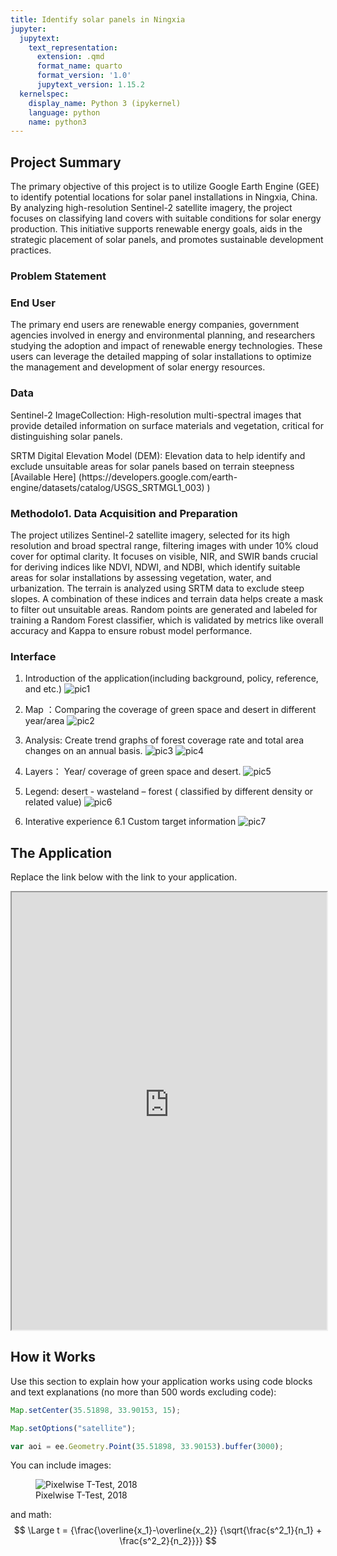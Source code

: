 ```yaml
---
title: Identify solar panels in Ningxia
jupyter:
  jupytext:
    text_representation:
      extension: .qmd
      format_name: quarto
      format_version: '1.0'
      jupytext_version: 1.15.2
  kernelspec:
    display_name: Python 3 (ipykernel)
    language: python
    name: python3
---
```


## Project Summary 

The primary objective of this project is to utilize Google Earth Engine (GEE) to identify potential locations for solar panel installations in Ningxia, China. 
By analyzing high-resolution Sentinel-2 satellite imagery, the project focuses on classifying land covers with suitable conditions for solar energy production. 
This initiative supports renewable energy goals, aids in the strategic placement of solar panels, and promotes sustainable development practices.

### Problem Statement 

### End User 

The primary end users are renewable energy companies, government agencies involved in energy and environmental planning, and researchers 
studying the adoption and impact of renewable energy technologies. These users can leverage the detailed mapping of solar installations 
to optimize the management and development of solar energy resources.

### Data

Sentinel-2 ImageCollection: High-resolution multi-spectral images that provide detailed information on surface materials and vegetation, critical for distinguishing solar panels. 

SRTM Digital Elevation Model (DEM): Elevation data to help identify and exclude unsuitable areas for solar panels based on terrain steepness [Available Here] (https://developers.google.com/earth-engine/datasets/catalog/USGS_SRTMGL1_003) )


### Methodolo1. Data Acquisition and Preparation

The project utilizes Sentinel-2 satellite imagery, selected for its high resolution and broad spectral range, filtering images with under 10% cloud cover for optimal clarity. It focuses on visible, NIR, and SWIR bands crucial for deriving indices like NDVI, NDWI, and NDBI, which identify suitable areas for solar installations by assessing vegetation, water, and urbanization. The terrain is analyzed using SRTM data to exclude steep slopes. A combination of these indices and terrain data helps create a mask to filter out unsuitable areas. Random points are generated and labeled for training a Random Forest classifier, which is validated by metrics like overall accuracy and Kappa to ensure robust model performance.


### Interface

1. Introduction of the application(including background, policy, reference, and etc.)
![pic1](D:/Big Data/GroupProject/bigdata/proposal pic/1.png)

2. Map ：Comparing the coverage of green space and desert in different year/area
![pic2](D:/Big Data/GroupProject/bigdata/proposal pic/2.png)

3. Analysis: Create trend graphs of forest coverage rate and total area changes on an annual 
basis.
![pic3](D:/Big Data/GroupProject/bigdata/proposal pic/3.png)
![pic4](D:/Big Data/GroupProject/bigdata/proposal pic/4.png)

4. Layers： Year/ coverage of green space and desert.
![pic5](D:/Big Data/GroupProject/bigdata/proposal pic/5.png)

5. Legend: desert - wasteland – forest ( classified by different density or related value)
![pic6](D:/Big Data/GroupProject/bigdata/proposal pic/6.png)

6. Interative experience
6.1 Custom target information
![pic7](D:/Big Data/GroupProject/bigdata/proposal pic/7.png)

## The Application 

Replace the link below with the link to your application.

:::{.column-page}

<iframe src='https://ollielballinger.users.earthengine.app/view/turkey-earthquake' width='100%' height='700px'></iframe>

:::
## How it Works 

Use this section to explain how your application works using code blocks and text explanations (no more than 500 words excluding code):

```js
Map.setCenter(35.51898, 33.90153, 15);

Map.setOptions("satellite");

var aoi = ee.Geometry.Point(35.51898, 33.90153).buffer(3000);
```

You can include images:

![Pixelwise T-Test, 2018](images/beirut_change_2020.jpg)

and math:
$$ \Large t = {\frac{\overline{x_1}-\overline{x_2}} {\sqrt{\frac{s^2_1}{n_1} + \frac{s^2_2}{n_2}}}} $$

